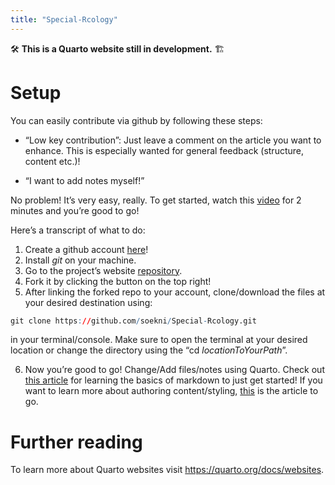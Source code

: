 ```yaml
---
title: "Special-Rcology"
---
```


🛠️ **This is a Quarto website still in development.** 🏗️

# Setup

You can easily contribute via github by following these steps:

-   "Low key contribution": Just leave a comment on the article you want to enhance. This is especially wanted for general feedback (structure, content etc.)!

-   "I want to add notes myself!"

No problem! It's very easy, really. To get started, watch this [video](https://youtu.be/CML6vfKjQss&t=1m45s) for 2 minutes and you're good to go!

Here's a transcript of what to do:

1.  Create a github account [here](https://github.com/login)!
2.  Install *git* on your machine.
3.  Go to the project's website [repository](https://github.com/soekni/Special-Rcology).
4.  Fork it by clicking the button on the top right!
5.  After linking the forked repo to your account, clone/download the files at your desired destination using:

``` r        
git clone https://github.com/soekni/Special-Rcology.git
```

in your terminal/console. Make sure to open the terminal at your desired location or change the directory using the "cd *locationToYourPath*".

6.  Now you're good to go! Change/Add files/notes using Quarto. Check out [this article](https://www.markdownguide.org/basic-syntax/) for learning the basics of markdown to just get started! If you want to learn more about authoring content/styling, [this](https://soekni.github.io/Special-Rcology/authoring.html) is the article to go.

# Further reading

To learn more about Quarto websites visit <https://quarto.org/docs/websites>.


